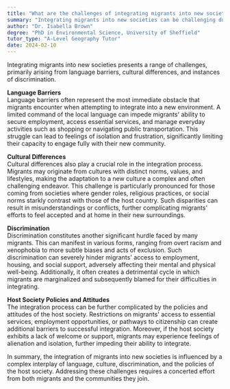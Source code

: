 ```yaml
---
title: "What are the challenges of integrating migrants into new societies?"
summary: "Integrating migrants into new societies can be challenging due to language barriers, cultural differences, and potential discrimination."
author: "Dr. Isabella Brown"
degree: "PhD in Environmental Science, University of Sheffield"
tutor_type: "A-Level Geography Tutor"
date: 2024-02-10
---
```


Integrating migrants into new societies presents a range of challenges, primarily arising from language barriers, cultural differences, and instances of discrimination.

**Language Barriers**  
Language barriers often represent the most immediate obstacle that migrants encounter when attempting to integrate into a new environment. A limited command of the local language can impede migrants' ability to secure employment, access essential services, and manage everyday activities such as shopping or navigating public transportation. This struggle can lead to feelings of isolation and frustration, significantly limiting their capacity to engage fully with their new community.

**Cultural Differences**  
Cultural differences also play a crucial role in the integration process. Migrants may originate from cultures with distinct norms, values, and lifestyles, making the adaptation to a new culture a complex and often challenging endeavor. This challenge is particularly pronounced for those coming from societies where gender roles, religious practices, or social norms starkly contrast with those of the host country. Such disparities can result in misunderstandings or conflicts, further complicating migrants' efforts to feel accepted and at home in their new surroundings.

**Discrimination**  
Discrimination constitutes another significant hurdle faced by many migrants. This can manifest in various forms, ranging from overt racism and xenophobia to more subtle biases and acts of exclusion. Such discrimination can severely hinder migrants' access to employment, housing, and social support, adversely affecting their mental and physical well-being. Additionally, it often creates a detrimental cycle in which migrants are marginalized and subsequently blamed for their difficulties in integrating.

**Host Society Policies and Attitudes**  
The integration process can be further complicated by the policies and attitudes of the host society. Restrictions on migrants' access to essential services, employment opportunities, or pathways to citizenship can create additional barriers to successful integration. Moreover, if the host society exhibits a lack of welcome or support, migrants may experience feelings of alienation and isolation, further impeding their ability to integrate.

In summary, the integration of migrants into new societies is influenced by a complex interplay of language, culture, discrimination, and the policies of the host society. Addressing these challenges requires a concerted effort from both migrants and the communities they join.
    